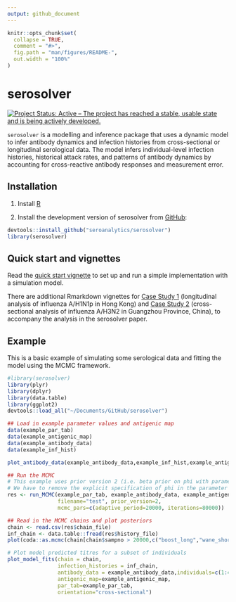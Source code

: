 ```yaml
---
output: github_document
---
```


<!-- README.md is generated from README.Rmd. Please edit that file -->

```r
knitr::opts_chunk$set(
  collapse = TRUE,
  comment = "#>",
  fig.path = "man/figures/README-",
  out.width = "100%"
)
```
# serosolver

[![Project Status: Active – The project has reached a stable, usable state and is being actively developed.](https://www.repostatus.org/badges/latest/active.svg)](https://www.repostatus.org/#active)


`serosolver` is a modelling and inference package that uses a dynamic model to infer antibody dynamics and infection histories from cross-sectional or longitudinal serological data. The model infers individual-level infection histories, historical attack rates, and patterns of antibody dynamics by accounting for cross-reactive antibody responses and measurement error.

## Installation
1. Install [R][r-project]

2. Install the development version of serosolver from [GitHub](https://github.com/seroanalytics/serosolver):

```r
devtools::install_github("seroanalytics/serosolver")
library(serosolver)
```
## Quick start and vignettes

Read the [quick start vignette][vignette-doc] to set up and run a simple implementation with a simulation model.

There are additional Rmarkdown vignettes for [Case Study 1][c1-vignette-doc] (longitudinal analysis of influenza A/H1N1p in Hong Kong) and [Case Study 2][c2-vignette-doc] (cross-sectional analysis of influenza A/H3N2 in Guangzhou Province, China), to accompany the analysis in the serosolver paper.

[r-project]: http://cran.r-project.org
[vignette-doc]: https://seroanalytics.github.io/serosolver/articles/serosolver-quick_start_guide.html
[c1-vignette-doc]: https://seroanalytics.github.io/serosolver/articles/cs1_vignette.html
[c2-vignette-doc]: https://seroanalytics.github.io/serosolver/articles/cs2_vignette.html

## Example

This is a basic example of simulating some serological data and fitting the model using the MCMC framework.

```r
#library(serosolver)
library(plyr)
library(dplyr)
library(data.table)
library(ggplot2)
devtools::load_all("~/Documents/GitHub/serosolver")

## Load in example parameter values and antigenic map
data(example_par_tab)
data(example_antigenic_map)
data(example_antibody_data)
data(example_inf_hist)

plot_antibody_data(example_antibody_data,example_inf_hist,example_antigenic_map$inf_times,n_indivs=5)

## Run the MCMC
# This example uses prior version 2 (i.e. beta prior on phi with parameters alpha, beta)
# We have to remove the explicit specification of phi in the parameter table
res <- run_MCMC(example_par_tab, example_antibody_data, example_antigenic_map,
                filename="test", prior_version=2,
                mcmc_pars=c(adaptive_period=20000, iterations=80000))

## Read in the MCMC chains and plot posteriors
chain <- read.csv(res$chain_file)
inf_chain <- data.table::fread(res$history_file)
plot(coda::as.mcmc(chain[chain$sampno > 20000,c("boost_long","wane_short","posterior_prob")]))

# Plot model predicted titres for a subset of individuals
plot_model_fits(chain = chain,
                infection_histories = inf_chain,
                antibody_data = example_antibody_data,individuals=c(1:4),
                antigenic_map=example_antigenic_map,
                par_tab=example_par_tab,
                orientation="cross-sectional")

```
